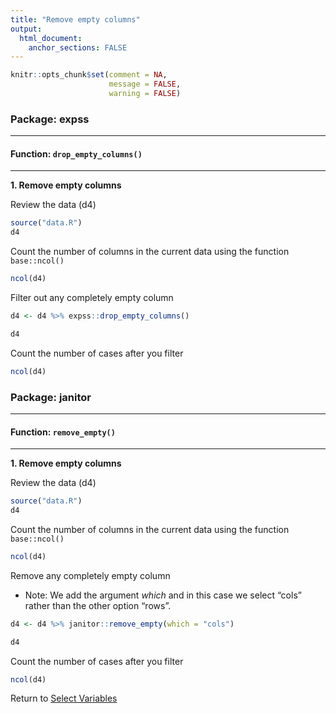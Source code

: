 ```yaml
---
title: "Remove empty columns"
output: 
  html_document:
    anchor_sections: FALSE
---
```


```r
knitr::opts_chunk$set(comment = NA,
                      message = FALSE,
                      warning = FALSE)
```


### Package: expss

---

#### Function: `drop_empty_columns()`

---

**1\. Remove empty columns**

Review the data (d4)

```r

source("data.R")
d4

```

Count the number of columns in the current data using the function `base::ncol()`

```r

ncol(d4)

```


Filter out any completely empty column

```r

d4 <- d4 %>% expss::drop_empty_columns()

d4

```

Count the number of cases after you filter

```r

ncol(d4)

```



### Package: janitor

---

#### Function: `remove_empty()`

---


**1\. Remove empty columns**

Review the data (d4)

```r

source("data.R")
d4

```

Count the number of columns in the current data using the function `base::ncol()`

```r

ncol(d4)

```


Remove any completely empty column

* Note: We add the argument *which* and in this case we select "cols" rather than the other option "rows".

```r

d4 <- d4 %>% janitor::remove_empty(which = "cols")

d4

```

Count the number of cases after you filter

```r

ncol(d4)

```

Return to [Select Variables](https://github.com/Cghlewis/data-wrangling-functions/wiki/Select-Variables)
